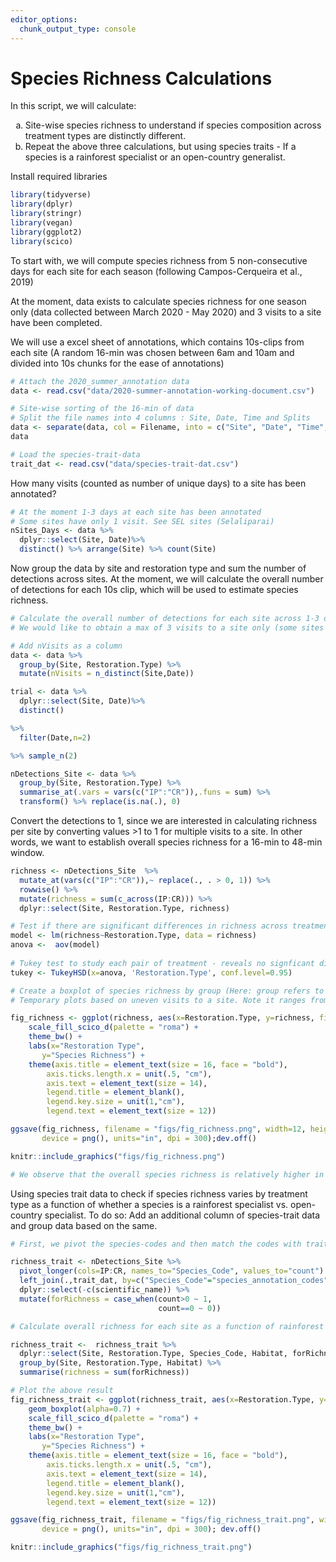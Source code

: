 ```yaml
---
editor_options: 
  chunk_output_type: console
---
```


# Species Richness Calculations

In this script, we will calculate:

a) Site-wise species richness to understand if species composition across treatment types are distinctly different. 
b) Repeat the above three calculations, but using species traits - If a species is a rainforest specialist or an open-country generalist.

Install required libraries
```r
library(tidyverse)
library(dplyr)
library(stringr)
library(vegan)
library(ggplot2)
library(scico)
```

To start with, we will compute species richness from 5 non-consecutive days for each site for each season (following Campos-Cerqueira et al., 2019)

At the moment, data exists to calculate species richness for one season only (data collected between March 2020 - May 2020) and 3 visits to a site have been completed.

We will use a excel sheet of annotations, which contains 10s-clips from each site (A random 16-min was chosen between 6am and 10am and divided into 10s chunks for the ease of annotations)
```r
# Attach the 2020_summer_annotation data 
data <- read.csv("data/2020-summer-annotation-working-document.csv")

# Site-wise sorting of the 16-min of data
# Split the file names into 4 columns : Site, Date, Time and Splits   
data <- separate(data, col = Filename, into = c("Site", "Date", "Time", "Splits"), sep = "_")
data

# Load the species-trait-data
trait_dat <- read.csv("data/species-trait-dat.csv")
```

How many visits (counted as number of unique days) to a site has been annotated? 
```r
# At the moment 1-3 days at each site has been annotated
# Some sites have only 1 visit. See SEL sites (Selaliparai)
nSites_Days <- data %>%
  dplyr::select(Site, Date)%>%
  distinct() %>% arrange(Site) %>% count(Site)
```

Now group the data by site and restoration type and sum the number of detections across sites. At the moment, we will calculate the overall number of detections for each 10s clip, which will be used to estimate species richness. 
```r
# Calculate the overall number of detections for each site across 1-3 days of data (translates to 16min to 48min of data per site)
# We would like to obtain a max of 3 visits to a site only (some sites have 4 visits)

# Add nVisits as a column
data <- data %>%
  group_by(Site, Restoration.Type) %>%
  mutate(nVisits = n_distinct(Site,Date))

trial <- data %>%
  dplyr::select(Site, Date)%>%
  distinct() 

%>%
  filter(Date,n=2)

%>% sample_n(2)

nDetections_Site <- data %>%
  group_by(Site, Restoration.Type) %>%
  summarise_at(.vars = vars(c("IP":"CR")),.funs = sum) %>% 
  transform() %>% replace(is.na(.), 0)
```

Convert the detections to 1, since we are interested in calculating richness per site by converting values >1 to 1 for multiple visits to a site. In other words, we want to establish overall species richness for a 16-min to 48-min window.
```r
richness <- nDetections_Site  %>% 
  mutate_at(vars(c("IP":"CR")),~ replace(., . > 0, 1)) %>%
  rowwise() %>% 
  mutate(richness = sum(c_across(IP:CR))) %>%
  dplyr::select(Site, Restoration.Type, richness)

# Test if there are significant differences in richness across treatment types
model <- lm(richness~Restoration.Type, data = richness)
anova <-  aov(model)
 
# Tukey test to study each pair of treatment - reveals no signficant difference across treatment types
tukey <- TukeyHSD(x=anova, 'Restoration.Type', conf.level=0.95)

# Create a boxplot of species richness by group (Here: group refers to Restoration Type)
# Temporary plots based on uneven visits to a site. Note it ranges from 1 to 3 visits.

fig_richness <- ggplot(richness, aes(x=Restoration.Type, y=richness, fill=Restoration.Type)) +  geom_boxplot(alpha=0.7) + 
    scale_fill_scico_d(palette = "roma") +
    theme_bw() +
    labs(x="Restoration Type", 
       y="Species Richness") +
    theme(axis.title = element_text(size = 16, face = "bold"), 
        axis.ticks.length.x = unit(.5, "cm"),
        axis.text = element_text(size = 14),
        legend.title = element_blank(),
        legend.key.size = unit(1,"cm"),
        legend.text = element_text(size = 12))

ggsave(fig_richness, filename = "figs/fig_richness.png", width=12, height=7,
       device = png(), units="in", dpi = 300);dev.off()

knitr::include_graphics("figs/fig_richness.png")

# We observe that the overall species richness is relatively higher in passively restored forest patches, followed by benchmark (protected area) forest patches and actively restored forest patches
```

Using species trait data to check if species richness varies by treatment type as a function of whether a species is a rainforest specialist vs. open-country specialist.
To do so: Add an additional column of species-trait data and group data based on the same.
```r

# First, we pivot the species-codes and then match the codes with trait_data and reformat the data to keep all detections>0 as 1 else they are 0

richness_trait <- nDetections_Site %>%
  pivot_longer(cols=IP:CR, names_to="Species_Code", values_to="count") %>%
  left_join(.,trait_dat, by=c("Species_Code"="species_annotation_codes")) %>%
  dplyr::select(-c(scientific_name)) %>%
  mutate(forRichness = case_when(count>0 ~ 1,
                                 count==0 ~ 0))

# Calculate overall richness for each site as a function of rainforest species and open-country species

richness_trait <-  richness_trait %>%
  dplyr::select(Site, Restoration.Type, Species_Code, Habitat, forRichness) %>%
  group_by(Site, Restoration.Type, Habitat) %>%
  summarise(richness = sum(forRichness))

# Plot the above result
fig_richness_trait <- ggplot(richness_trait, aes(x=Restoration.Type, y=Richness, fill=Habitat)) +
    geom_boxplot(alpha=0.7) + 
    scale_fill_scico_d(palette = "roma") +
    theme_bw() +
    labs(x="Restoration Type", 
       y="Species Richness") +
    theme(axis.title = element_text(size = 16, face = "bold"), 
        axis.ticks.length.x = unit(.5, "cm"),
        axis.text = element_text(size = 14),
        legend.title = element_blank(),
        legend.key.size = unit(1,"cm"),
        legend.text = element_text(size = 12))

ggsave(fig_richness_trait, filename = "figs/fig_richness_trait.png", width=12, height=7,
       device = png(), units="in", dpi = 300); dev.off()

knitr::include_graphics("figs/fig_richness_trait.png")
```

